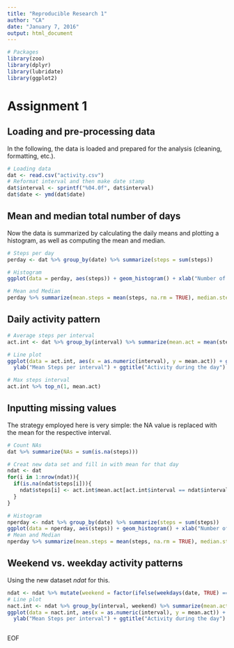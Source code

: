 ```yaml
---
title: "Reproducible Research 1"
author: "CA"
date: "January 7, 2016"
output: html_document
---
```


```r
# Packages
library(zoo)
library(dplyr)
library(lubridate)
library(ggplot2)
```

# Assignment 1

## Loading and pre-processing data

In the following, the data is loaded and prepared for the analysis (cleaning, formatting, etc.).

```r
# Loading data
dat <- read.csv("activity.csv")
# Reformat interval and then make date stamp
dat$interval <- sprintf("%04.0f", dat$interval)
dat$date <- ymd(dat$date)
```

## Mean and median total number of days

Now the data is summarized by calculating the daily means and plotting a histogram, as well as computing the mean and median.

```r
# Steps per day
perday <- dat %>% group_by(date) %>% summarize(steps = sum(steps))

# Histogram
ggplot(data = perday, aes(steps)) + geom_histogram() + xlab("Number of Steps taken") + ylab("Count") + ggtitle("Histogram of Steps taken")

# Mean and Median
perday %>% summarize(mean.steps = mean(steps, na.rm = TRUE), median.steps = median(steps, na.rm = TRUE))
```

## Daily activity pattern

```r

# Average steps per interval
act.int <- dat %>% group_by(interval) %>% summarize(mean.act = mean(steps, na.rm = TRUE))

# Line plot
ggplot(data = act.int, aes(x = as.numeric(interval), y = mean.act)) + geom_line() + xlab("Time of day (in military format)") + 
  ylab("Mean Steps per interval") + ggtitle("Activity during the day") + scale_x_continuous(breaks = seq(0,2400,200))

# Max steps interval
act.int %>% top_n(1, mean.act)
```

## Inputting missing values

The strategy employed here is very simple: the NA value is replaced with the mean for the respective interval.

```r
# Count NAs
dat %>% summarize(NAs = sum(is.na(steps)))

# Creat new data set and fill in with mean for that day
ndat <- dat
for(i in 1:nrow(ndat)){
  if(is.na(ndat$steps[i])){
    ndat$steps[i] <- act.int$mean.act[act.int$interval == ndat$interval[i]]
  }
}

# Histogram
nperday <- ndat %>% group_by(date) %>% summarize(steps = sum(steps))
ggplot(data = nperday, aes(steps)) + geom_histogram() + xlab("Number of Steps taken") + ylab("Count") + ggtitle("Histogram of Steps taken")
# Mean and Median
nperday %>% summarize(mean.steps = mean(steps, na.rm = TRUE), median.steps = median(steps, na.rm = TRUE))
```

## Weekend vs. weekday activity patterns

Using the new dataset *ndat* for this.

```r
ndat <- ndat %>% mutate(weekend = factor(ifelse(weekdays(date, TRUE) == "Sun" | weekdays(date, TRUE) == "Sun", "Weekend", "Weekday")))
# Line plot
nact.int <- ndat %>% group_by(interval, weekend) %>% summarize(mean.act = mean(steps, na.rm = TRUE))
ggplot(data = nact.int, aes(x = as.numeric(interval), y = mean.act)) + geom_line() + xlab("Time of day (in military format)") + 
  ylab("Mean Steps per interval") + ggtitle("Activity during the day") + scale_x_continuous(breaks = seq(0,2400,200)) + facet_grid(weekend ~ .)



```

EOF

